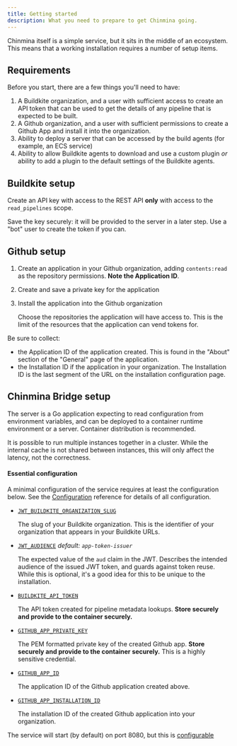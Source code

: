 ```yaml
---
title: Getting started
description: What you need to prepare to get Chinmina going.
---
```



Chinmina itself is a simple service, but it sits in the middle of an ecosystem.
This means that a working installation requires a number of setup items.

## Requirements

Before you start, there are a few things you'll need to have:

1. A Buildkite organization, and a user with sufficient access to create an API
   token that can be used to get the details of any pipeline that is expected to
   be built.
2. A Github organization, and a user with sufficient permissions to create a
   Github App and install it into the organization.
3. Ability to deploy a server that can be accessed by the build agents (for
   example, an ECS service)
4. Ability to allow Buildkite agents to download and use a custom plugin _or_
   ability to add a plugin to the default settings of the Buildkite agents.

## Buildkite setup

Create an API key with access to the REST API **only** with access to the `read_pipelines` scope.

Save the key securely: it will be provided to the server in a later step. Use a
"bot" user to create the token if you can.

## Github setup

<Steps>

1. Create an application in your Github organization, adding `contents:read` as the repository permissions. **Note the Application ID**.

2. Create and save a private key for the application

3. Install the application into the Github organization

   Choose the repositories the application will have access to. This is the
   limit of the resources that the application can vend tokens for.

</Steps>

<Aside type="tip">
Be sure to collect:

- the Application ID of the application created. This is found in the "About"
  section of the "General" page of the application.
- the Installation ID if the application in your organization. The Installation
  ID is the last segment of the URL on the installation configuration page.

</Aside>

## Chinmina Bridge setup

The server is a Go application expecting to read configuration from environment
variables, and can be deployed to a container runtime environment or a server.
Container distribution is recommended.

It is possible to run multiple instances together in a cluster. While the
internal cache is not shared between instances, this will only affect the
latency, not the correctness.

#### Essential configuration

A minimal configuration of the service requires at least the configuration
below. See the [Configuration](../reference/configuration) reference for details of all
configuration.

- [`JWT_BUILDKITE_ORGANIZATION_SLUG`][jwt_buildkite_organization_slug] <Badge text="required"/>

  The slug of your Buildkite organization. This is the identifier of your
  organization that appears in your Buildkite URLs.

- [`JWT_AUDIENCE`][jwt_audience] <Badge text="optional" variant="tip"/> _default: `app-token-issuer`_

  The expected value of the `aud` claim in the JWT. Describes the intended
  audience of the issued JWT token, and guards against token reuse. While this
  is optional, it's a good idea for this to be unique to the installation.

- [`BUILDKITE_API_TOKEN`][buildkite_api_token] <Badge text="required"/>

  The API token created for pipeline metadata lookups. **Store securely and
  provide to the container securely.**

- [`GITHUB_APP_PRIVATE_KEY`][github_app_private_key] <Badge text="required"/>

  The PEM formatted private key of the created Github app. **Store securely and
  provide to the container securely.** This is a highly sensitive credential.

- [`GITHUB_APP_ID`][github_app_id] <Badge text="required"/>

  The application ID of the Github application created above.

- [`GITHUB_APP_INSTALLATION_ID`][github_app_installation_id] <Badge text="required"/>

  The installation ID of the created Github application into your organization.

The service will start (by default) on port 8080, but this is
[configurable](../../reference/configuration#server_port)

[jwt_buildkite_organization_slug]: ../../reference/configuration#jwt_buildkite_organization_slug
[jwt_audience]: ../../reference/configuration#jwt_audience
[buildkite_api_token]: ../../reference/configuration#buildkite_api_token
[github_app_private_key]: ../../reference/configuration#github_app_private_key
[github_app_id]: ../../reference/configuration#github_app_id
[github_app_installation_id]: ../../reference/configuration#github_app_installation_id
